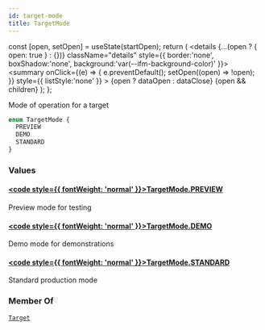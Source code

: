 ```yaml
---
id: target-mode
title: TargetMode
---
```









  const [open, setOpen] = useState(startOpen);
  return (
    <details {...(open ? { open: true } : {})} className="details" style={{ border:'none', boxShadow:'none', background:'var(--ifm-background-color)' }}>
      <summary
        onClick={(e) => {
          e.preventDefault();
          setOpen((open) => !open);
        }}
        style={{ listStyle:'none' }}
      >
      {open ? dataOpen : dataClose}
      </summary>
      {open && children}
    </details>
  );
};








Mode of operation for a target


```graphql
enum TargetMode {
  PREVIEW
  DEMO
  STANDARD
}
```




### Values

#### [<code style={{ fontWeight: 'normal' }}>TargetMode.<b>PREVIEW</b></code>](#)  
Preview mode for testing


#### [<code style={{ fontWeight: 'normal' }}>TargetMode.<b>DEMO</b></code>](#)  
Demo mode for demonstrations


#### [<code style={{ fontWeight: 'normal' }}>TargetMode.<b>STANDARD</b></code>](#)  
Standard production mode






### Member Of

[`Target`](/swapi/types/objects/target.mdx)  <Badge class="badge badge--secondary badge--relation" text="object"/>